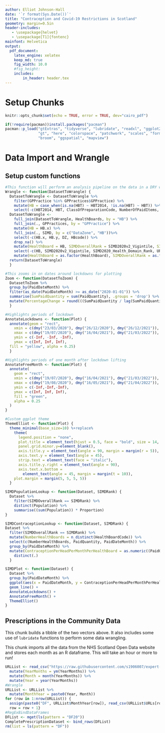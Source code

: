 ```yaml
---
author: Elliot Johnson-Hall
date: '`r format(Sys.Date())`'
title: "Contraception and Covid-19 Restrictions in Scotland"
geometry: margin=0.5in
header-includes:
   - \usepackage{helvet}
   - \usepackage[T1]{fontenc}
mainfont: Helvetica
output:
  pdf_document:
    latex_engine: xelatex
    keep_md: true
    fig_width: 10.0
    #fig_height:
    includes:
        in_header: header.tex
---
```

# Setup Chunks

```r
knitr::opts_chunk$set(echo = TRUE, error = TRUE, dev="cairo_pdf")
```

```r
if(!require(pacman))install.packages("pacman")
pacman::p_load("gtExtras", "tidyverse", "lubridate", "readxl", "ggplot2", "sf",
               "gt", "here", "colorspace", "patchwork", "scales", "formatR",
               "broom", "ggspatial", "mapview")
```

# Data Import and Wrangle

## Setup custom functions

```r
#This function will perform an analysis pipeline on the data in a DRY way.
Wrangle <- function(DatasetToWrangle) {
  DatasetToWrangle <- DatasetToWrangle %>%
    filter(GPPractice %in% GPPractices$GPPractice) %>%
    mutate(HB = case_when(is.na(HBT) ~ HBT2014, !is.na(HBT) ~ HBT)) %>%
    select(-c(HBT2014, HBT, ClassOfPreparationCode, NumberOfPaidItems, GrossIngredientCost))
  DatasetToWrangle <-
    full_join(DatasetToWrangle, HealthBoards, by = "HB") %>%
    full_join(., GPPractices, by = "GPPractice") %>%
    mutate(HB = HB.x) %>%
    full_join(., SIMD, by = c("DataZone", "HB"))%>%
    select(-c(HB.x, HB.y, DZ, HBcode)) %>%
    drop_na() %>%
    mutate(HealthBoard = HB, SIMDOverallRank = SIMD2020v2_Vigintile, SIMDHealthRank = SIMD2020_Health_Domain_Rank, UrbanRuralCode = URclass, UrbanRuralDescription = URname) %>%
    select(-c(HB, SIMD2020v2_Vigintile, SIMD2020_Health_Domain_Rank, URclass, URname)) %>%
    mutate(HealthBoard = as.factor(HealthBoard), SIMDOverallRank = as.factor(SIMDOverallRank), SIMDHealthRank = as.factor(SIMDHealthRank), UrbanRuralCode = as.factor(UrbanRuralCode), UrbanRuralDescription = as.factor(UrbanRuralDescription), Postcode = as.factor(Postcode), DataZone = as.factor(DataZone), HealthBoardName = as.factor(HealthBoardName), HealthBoardCode = as.factor(HealthBoardCode), GPPractice = as.factor(GPPractice), PaidDateMonth = ymd(PaidDateMonth))
  return(DatasetToWrangle)
  }

#This zooms in on dates around lockdowns for plotting
Zoom <- function(DatasetToZoom) {
  DatasetToZoom %>%
  group_by(PaidDateMonth) %>%
  filter(as_date(PaidDateMonth) >= as_date("2020-01-01")) %>%
  summarise(SumPaidQuantity = sum(PaidQuantity), .groups = 'drop') %>%
  mutate(PercentageChange = round(((SumPaidQuantity / lag(SumPaidQuantity)) - 1), 1))
  }

#Highlights periods of lockdown
AnnotateLockdowns <- function(Plot) {
  annotate(geom = "rect",
    xmin = c(dmy("23/03/2020"), dmy("26/12/2020"), dmy("26/12/2021")),
    xmax = c(dmy("19/07/2020"), dmy("16/04/2021"), dmy("21/03/2022")),
    ymin = c(-Inf, -Inf, -Inf),
    ymax = c(Inf, Inf, Inf),
  fill = "yellow", alpha = 0.25)
  }

#Highlights periods of one month after lockdown lifting
AnnotateFreeMonth <- function(Plot) {
  annotate(
    geom = "rect",
    xmin = c(dmy("19/07/2020"), dmy("16/04/2021"), dmy("21/03/2022")),
    xmax = c(dmy("19/08/2020"), dmy("16/05/2021"), dmy("21/04/2022")),
    ymin = c(-Inf,-Inf,-Inf),
    ymax = c(Inf, Inf, Inf),
    fill = "green",
    alpha = 0.25
  )
}

#Custom ggplot theme
ThemeElliot <- function(Plot) {
  theme_minimal(base_size=10) %+replace%
    theme(
      legend.position = "none",
      plot.title = element_text(hjust = 0.5, face = "bold", size = 14, margin = margin(0, 0, 5, 0)),
      panel.grid.minor.y=element_blank(),
      axis.title.y = element_text(angle = 90, margin = margin(r = 5)),
      axis.text.y = element_text(angle = 45),
      strip.text = element_text(face = "italic"),
      axis.title.y.right = element_text(angle = 90),
      axis.text.x.bottom =
        element_text(angle = 45, margin = margin(t = 10)),
    plot.margin = margin(5, 5, 5, 5))
  }

SIMDPopulationLookup <- function(Dataset, SIMDRank) {
  Dataset %>%
    filter(SIMDOverallRank == SIMDRank) %>%
    distinct(Population) %>%
    summarise((sum(Population)) * Proportion)
}

SIMDContraceptionLookup <- function(Dataset, SIMDRank) {
Dataset %>%
  filter(SIMDOverallRank == SIMDRank) %>%
  mutate(NumberHealthBoards = n_distinct(HealthBoardCode)) %>%
  select(c(NumberHealthBoards, PaidQuantity, PaidDateMonth)) %>%
  group_by(PaidDateMonth) %>%
  mutate(ContraceptionPerHeadPerMonthPerHealthBoard = as.numeric((PaidQuantity/NumberHealthBoards)/SIMDPopulationLookup(Dataset, SIMDRank))) %>%
    distinct(.)
  }

SIMDPlot <- function(Dataset) {
  Dataset %>%
  group_by(PaidDateMonth) %>%
  ggplot(aes(x = PaidDateMonth, y = ContraceptionPerHeadPerMonthPerHealthBoard)) +
  geom_line() +
  AnnotateLockdowns() +
  AnnotateFreeMonth() +
  ThemeElliot()
}

```

## Prescriptions in the Community Data

This chunk builds a tibble of the two vectors above. It also includes some use
of `lubridate` functions to perform some data wrangling.

This chunk imports all the data from the NHS Scotland Open Data website and
stores each month as an R dataframe. This will take an hour or more to run!

```r
URLList <- read_csv("https://raw.githubusercontent.com/s1906007/expert-octo-pancake/main/Data/URLList.csv") %>%
  mutate(YearMonths = ym(YearMonths)) %>%
  mutate(Month = month(YearMonths)) %>%
  mutate(Year = year(YearMonths))
#Wrangle
URLList <- URLList %>%
  mutate(MonthYear = paste0(Year, Month))
for (row in 1:nrow(URLList)) {
  assign(paste0("DF", URLList$MonthYear[row]), read_csv(URLList$URLs[row]))
  row = row + 1}
#RegExBindDataFrames
DFList <- mget(ls(pattern = "DF20"))
CompletePrescriptionDataset <- bind_rows(DFList)
rm(list = ls(pattern = "DF"))
```
